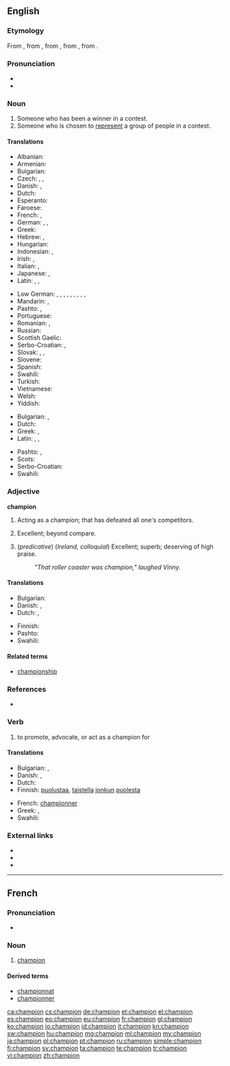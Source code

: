 {{also|Champion}}
==English==

{{wikipedia}}

===Etymology===
From {{etyl|enm|en}}, from {{etyl|fro|en}}, from {{etyl|ML.|en}} {{term|lang=la|campio||a champion, combatant in a duel}}, from {{term|lang=la|campus||a battle, duel}}, from {{etyl|la|en}} {{term|lang=la|campus||a field, a plain, a place of action}}.

===Pronunciation===
* {{audio|en-us-champion.ogg|Audio (US)}}
* {{audio|En-uk-champion.ogg|Audio (UK)}}

===Noun===
{{en-noun}}

# Someone who has been a winner in a contest.
# Someone who is chosen to [[represent]] a group of people in a contest.

====Translations====
{{trans-top|someone who has been winner in a contest}}
* Albanian: {{t-|sq|kampion|m}}
* Armenian: {{t-|hy|չեմպիոն|tr=čempion}}
* Bulgarian: {{t-|bg|шампион|m}}
* Czech: {{t+|cs|mistr|m}}, {{t-|cs|přeborník|m}}, {{t-|cs|šampión|m}}
* Danish: {{t-|da|mester}}, {{t-|da|champion}}
* Dutch: {{t+|nl|kampioen|m}}
* Esperanto: {{t-|eo|ĉampiono}}
* Faroese: {{t-|fo|meistari|m}}
* French: {{t+|fr|champion|m}}, {{t+|fr|championne|f}}
* German: {{t+|de|Sieger|m}},  {{t+|de|Gewinner|m}},  {{t+|de|Meister|m}}
* Greek: {{t+|el|πρωταθλητής|m|tr=protathlitís|sc=Grek}}
* Hebrew: {{t+|he|אלוף|m|tr=aluf}}, {{t-|he|אלופה|f|tr=alufa}}
* Hungarian: {{t+|hu|bajnok}}
* Indonesian: {{t+|id|pemenang}},  {{t+|id|juara}}
* Irish: {{t-|ga|curadh}}, {{t-|ga|seaimpín|m}}
* Italian: {{t+|it|campione|m}}, {{t+|it|campionessa|f}}
* Japanese: {{t-|ja|チャンピオン|tr=chanpion}}, {{t+|ja|優勝者|tr=yūshōsha}}
* Latin: {{t-|la|adversarius}}, {{t-|la|adversarius|m}}, {{t-|la|adversaria|f}}
{{trans-mid}}
* Low German: {{t-|nds|Meester|m}}, {{t-|nds|Mester|m}}, {{t-|nds|Meister|m}}, {{t-|nds|Meesterin|f}}, {{t-|nds|Meestersch|f}}, {{t-|nds|Meestersche|f}}, {{t-|nds|Winner|m}}, {{t-|nds|Winnerin|f}}, {{t-|nds|Winnersch|f}}, {{t-|nds|Winnersche|f}}
* Mandarin: {{t-|cmn|冠军|tr=guànjūn|sc=Hani}},  {{t|cmn|拥护者|tr=yōnghùzhě|sc=Hani}}
* Pashto: {{t+|ps|اتل|m|tr=atël}}, {{t-|ps|اتله|f|tr=atëla}}
* Portuguese: {{t+|pt|campeão|m}}
* Romanian: {{t+|ro|campion|m}}, {{t-|ro|campioană|f}}
* Russian: {{t+|ru|чемпион|m|tr=čempión}}
* Scottish Gaelic: {{t-|gd|gaisgeach|m}}
* Serbo-Croatian: {{t-|sh|prvak|m}}, {{t-|sh|pobednik|m}}
* Slovak: {{t-|sk|šampión|m}}, {{t-|sk|majster|m}}, {{t-|sk|preborník|m}}
* Slovene: {{t+|sl|prvak|m}}
* Spanish: {{t+|es|campeón|m}}
* Swahili: {{t+|sw|bingwa}}
* Turkish: {{t+|tr|şampiyon}}
* Vietnamese: {{t+|vi|quán quân}}
* Welsh: {{t-|cy|hyrwyddwr}}
* Yiddish: {{t-|yi|מײַסטער|m|tr=mayster |sc=Hebr}}
{{trans-bottom}}

{{trans-top|defender of a cause}}
* Bulgarian: {{t+|bg|защитник|m}},  {{t+|bg|поборник|m}}
* Dutch: {{t-|nl|voorvechter|m}}
* Greek: {{t+|el|υπέρμαχος|m|tr=ypérmachos|sc=Grek}}, {{t+|el|υπερασπιστής|m|tr=yperaspistís|sc=Grek}}
* Latin: {{t-|la|propugnator|m}}, {{t-|la|propugnatrix|f}}, {{t-|la|praeses|m}}
{{trans-mid}}
* Pashto: {{t+|ps|اتل|m|tr=atël}}, {{t-|ps|اتله|f|tr=atëla}}
* Scots: {{tø|sco|fechter}}
* Serbo-Croatian: {{t-|sh|pobornik|m}}
* Swahili: {{t+|sw|bingwa}}
{{trans-bottom}}

===Adjective===
'''champion'''

# {{context|attributive|lang=en}} Acting as a champion; that has defeated all one's competitors.
# {{context|attributive|lang=en}} Excellent; beyond compare.
# (''predicative'') (''Ireland, colloquial'') Excellent; superb; deserving of high praise.
#: ''"That roller coaster was champion," laughed Vinny.''

====Translations====
{{trans-top|something very positive}}
* Bulgarian: {{t+|bg|отличен}}
* Danish: {{t-|da|mesterlig}}, {{t-|da|førsteklasses}}
* Dutch: {{t-|nl|meesterlijk}}, {{t-|nl|eerste klasse}}
{{trans-mid}}
* Finnish: {{t+|fi|mestari}}
* Pashto: {{t+|ps|اتل|tr=atël}}
* Swahili: {{t+|sw|bingwa}}
{{trans-bottom}}

====Related terms====
* [[championship]]

===References===
* {{R:OED2}}

===Verb===
{{en-verb}}

# {{context|usually|of a cause|lang=en}} to promote, advocate, or act as a champion for

====Translations====
{{trans-top|to advocate}}
* Bulgarian: {{t-|bg|защитавам}},  {{t+|bg|подкрепям}}
* Danish: {{t-|da|forsvare}}, {{t-|da|forfægte}}
* Dutch: {{t|nl|voorvechten}}
* Finnish: [[puolustaa]], [[taistella]] [[joku|jonkun]] [[puolesta]]
{{trans-mid}}
* French: [[championner]]
* Greek: {{t+|el|προασπίζω|tr=proaspízo|sc=Grek}}, {{t+|el|υπερασπίζομαι|tr=yperaspízomai|sc=Grek}}
* Swahili: {{t+|sw|bingwa}}
{{trans-bottom}}

===External links===
* {{R:Webster 1913}}
* {{R:Century 1911}}
* {{R:OneLook}}

----

==French==

===Pronunciation===
* {{audio|Fr-champion.ogg|Audio}}

===Noun===
{{fr-noun|m}}

# [[champion#French|champion]]

====Derived terms====
* [[championnat]]
* [[championner]]

[[ca:champion]]
[[cs:champion]]
[[de:champion]]
[[et:champion]]
[[el:champion]]
[[es:champion]]
[[eo:champion]]
[[eu:champion]]
[[fr:champion]]
[[gl:champion]]
[[ko:champion]]
[[io:champion]]
[[id:champion]]
[[it:champion]]
[[kn:champion]]
[[sw:champion]]
[[hu:champion]]
[[mg:champion]]
[[ml:champion]]
[[my:champion]]
[[ja:champion]]
[[pl:champion]]
[[pt:champion]]
[[ru:champion]]
[[simple:champion]]
[[fi:champion]]
[[sv:champion]]
[[ta:champion]]
[[te:champion]]
[[tr:champion]]
[[vi:champion]]
[[zh:champion]]